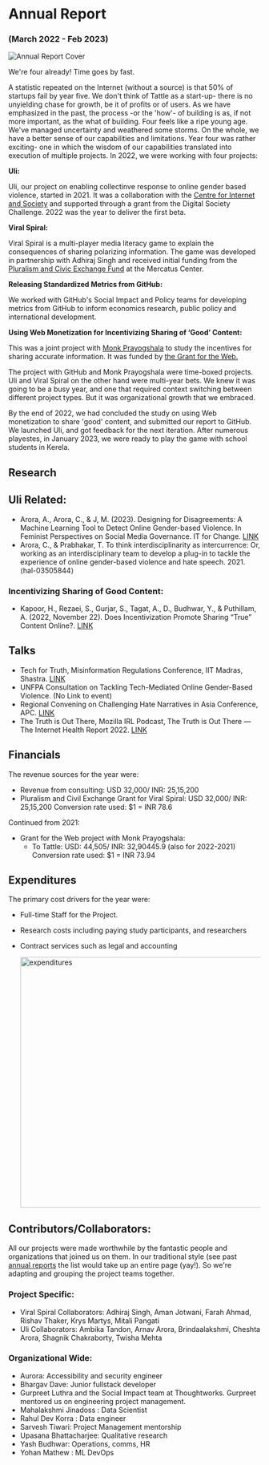 # Annual Report

### (March 2022 - Feb 2023)


![Annual Report Cover](../../annual_report_cover2022.png)


We're four already! Time goes by fast. 

A statistic repeated on the Internet (without a source) is that 50% of startups fail by year five. We don't think of Tattle as a start-up- there is no unyielding chase for growth, be it of profits or of users. As we have emphasized in the past, the process -or the 'how'- of building is as, if not more important, as the what of building. Four feels like a ripe young age. We've managed uncertainty and weathered some storms. On the whole, we have a better sense of our capabilities and limitations. Year four was rather exciting- one in which the wisdom of our capabilities translated into execution of multiple projects. In 2022, we were working with four projects:

**Uli:**

Uli, our project on enabling collectinve response to online gender based violence, started in 2021. It was a collaboration with the [Centre for Internet and Society](https://cis-india.org/) and supported through a grant from the Digital Society Challenge. 2022 was the year to deliver the first beta.

**Viral Spiral:**

Viral Spiral is a multi-player media literacy game to explain the consequences of sharing polarizing information. The game was developed in partnership with Adhiraj Singh and received initial funding from the [Pluralism and Civic Exchange Fund](https://www.mercatus.org/economic-insights/expert-commentary/pluralism-and-civil-exchange-micro-grants) at the Mercatus Center.

**Releasing Standardized Metrics from GitHub:**

We worked with GitHub's Social Impact and Policy teams for developing metrics from GitHub to inform economics research, public policy and international development. 

**Using Web Monetization for Incentivizing Sharing of ‘Good’ Content:**

This was a joint project with [Monk Prayogshala](https://www.monkprayogshala.in/) to study the incentives for sharing accurate information. It was funded by [the Grant for the Web.](https://www.grantfortheweb.org/blog/announcing-our-newest-cohort-of-awardees)


The project with GitHub and Monk Prayogshala were time-boxed projects. Uli and Viral Spiral on the other hand were multi-year bets. We knew it was going to be a busy year, and one that required context switching between different project types. But it was organizational growth that we embraced. 

By the end of 2022, we had concluded the study on using Web monetization to share 'good' content, and submitted our report to GitHub. We launched Uli, and got feedback for the next iteration. After numerous playestes, in January 2023, we were ready to play the game with school students in Kerela. 

## Research

## Uli Related:
* Arora, A., Arora, C., & J, M. (2023). Designing for Disagreements: A Machine Learning Tool to Detect Online Gender-based Violence. In Feminist Perspectives on Social Media Governance. IT for Change. [LINK](https://itforchange.net/feminist-perspectives-on-social-media-governance-0)
* Arora, C., & Prabhakar, T. To think interdisciplinarity as intercurrence: Or, working as an interdisciplinary team to develop a plug-in to tackle the experience of online gender-based violence and hate speech. 2021. ⟨hal-03505844⟩

### Incentivizing Sharing of Good Content:
* Kapoor, H., Rezaei, S., Gurjar, S., Tagat, A., D., Budhwar, Y., & Puthillam, A. (2022, November 22). Does Incentivization Promote Sharing “True” Content Online?. [LINK](https://doi.org/10.31234/osf.io/nykxz)

## Talks
* Tech for Truth, Misinformation Regulations Conference, IIT Madras, Shastra. [LINK](https://www.linkedin.com/posts/shaastra-iit-madras_debunk-fakenews-misinformation-activity-7023688631433261056-yOxu)
* UNFPA Consultation on Tackling Tech-Mediated Online Gender-Based Violence. (No Link to event)
* Regional Convening on Challenging Hate Narratives in Asia Conference, APC. [LINK](https://www.apc.org/en/project/challenge)
* The Truth is Out There, Mozilla IRL Podcast, The Truth is Out There — The Internet Health Report 2022. [LINK](https://2022.internethealthreport.org/episodes/the-truth-is-out-there/)

## Financials
The revenue sources for the year were:
- Revenue from consulting: USD 32,000/ INR: 25,15,200
- Pluralism and Civil Exchange Grant for Viral Spiral: USD 32,000/ INR: 25,15,200
Conversion rate used: $1 = INR 78.6

Continued from 2021:
- Grant for the Web project with Monk Prayogshala:
  - To Tattle: USD: 44,505/ INR: 32,90445.9 (also for 2022-2021)
Conversion rate used: $1 = INR 73.94

## Expenditures

The primary cost drivers for the year were:
- Full-time Staff for the Project.
- Research costs including paying study participants, and researchers
- Contract services such as legal and accounting
  
  <img
    src="../../images/expenditures-2022-2023-chart.png"
    alt="expenditures"
    width="500"
  />

## Contributors/Collaborators:

All our projects were made worthwhile by the fantastic people and organizations that joined us on them. In our traditional style (see past [annual reports](https://tattle.co.in/report/) the list would take up an entire page (yay!). So we're adapting and grouping the project teams together.

### Project Specific:
- Viral Spiral Collaborators: Adhiraj Singh, Aman Jotwani, Farah Ahmad, Rishav Thaker, Krys Martys, Mitali Pangati
- Uli Collaborators:  Ambika Tandon, Arnav Arora, Brindaalakshmi, Cheshta Arora, Shagnik Chakraborty, Twisha Mehta

### Organizational Wide:
- Aurora: Accessibility and security engineer
- Bhargav Dave: Junior fullstack developer
- Gurpreet Luthra and the Social Impact team at Thoughtworks. Gurpreet mentored us on engineering project management. 
- Mahalakshmi Jinadoss : Data Scientist
- Rahul Dev Korra : Data engineer
- Sarvesh Tiwari: Project Management mentorship
- Upasana Bhattacharjee: Qualitative research
- Yash Budhwar: Operations, comms, HR
- Yohan Mathew : ML DevOps



